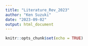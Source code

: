 ```yaml
---
title: "Literature_Rev_2023"
author: "Ken Suzuki"
date: "2023-09-02"
output: html_document
---
```


```r
knitr::opts_chunk$set(echo = TRUE)
```

